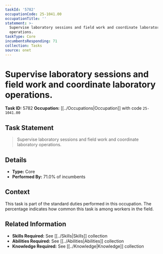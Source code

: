 ```yaml
---
taskId: '5782'
occupationCode: 25-1041.00
occupationTitle: ''
statement: >-
  Supervise laboratory sessions and field work and coordinate laboratory
  operations.
taskType: Core
incumbentsResponding: 71
collection: Tasks
source: onet
---
```

# Supervise laboratory sessions and field work and coordinate laboratory operations.

**Task ID:** 5782
**Occupation:** [[../Occupations|Occupation]] with code `25-1041.00`

## Task Statement

> Supervise laboratory sessions and field work and coordinate laboratory operations.

## Details

- **Type:** Core
- **Performed By:** 71.0% of incumbents

## Context

This task is part of the standard duties performed in this occupation. The percentage indicates how common this task is among workers in the field.

## Related Information

- **Skills Required:** See [[../Skills|Skills]] collection
- **Abilities Required:** See [[../Abilities|Abilities]] collection
- **Knowledge Required:** See [[../Knowledge|Knowledge]] collection
